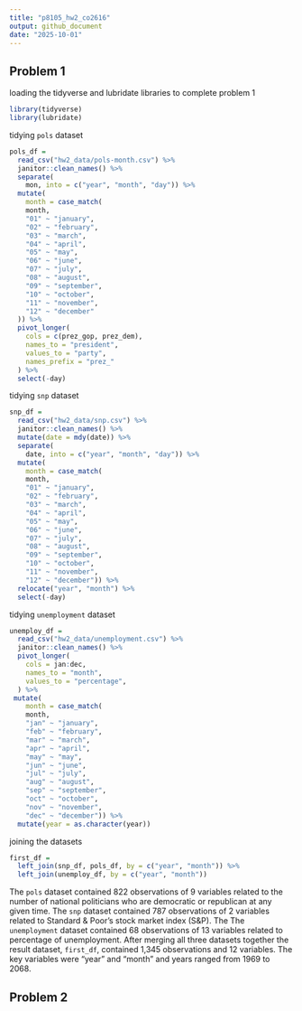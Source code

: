 ```yaml
---
title: "p8105_hw2_co2616"
output: github_document
date: "2025-10-01"
---
```


## Problem 1

loading the tidyverse and lubridate libraries to complete problem 1

```r
library(tidyverse)
library(lubridate)
```

tidying `pols` dataset

```r
pols_df = 
  read_csv("hw2_data/pols-month.csv") %>% 
  janitor::clean_names() %>% 
  separate(
    mon, into = c("year", "month", "day")) %>% 
  mutate(
    month = case_match(
    month,
    "01" ~ "january",
    "02" ~ "february",
    "03" ~ "march",
    "04" ~ "april",
    "05" ~ "may",
    "06" ~ "june",
    "07" ~ "july",
    "08" ~ "august",
    "09" ~ "september",
    "10" ~ "october",
    "11" ~ "november",
    "12" ~ "december"
  )) %>% 
  pivot_longer(
    cols = c(prez_gop, prez_dem),
    names_to = "president",
    values_to = "party",
    names_prefix = "prez_"
  ) %>% 
  select(-day)
```

tidying `snp` dataset

```r
snp_df = 
  read_csv("hw2_data/snp.csv") %>% 
  janitor::clean_names() %>% 
  mutate(date = mdy(date)) %>% 
  separate(
    date, into = c("year", "month", "day")) %>%
  mutate(
    month = case_match(
    month,
    "01" ~ "january",
    "02" ~ "february",
    "03" ~ "march",
    "04" ~ "april",
    "05" ~ "may",
    "06" ~ "june",
    "07" ~ "july",
    "08" ~ "august",
    "09" ~ "september",
    "10" ~ "october",
    "11" ~ "november",
    "12" ~ "december")) %>% 
  relocate("year", "month") %>% 
  select(-day)
```

tidying `unemployment` dataset

```r
unemploy_df = 
  read_csv("hw2_data/unemployment.csv") %>% 
  janitor::clean_names() %>% 
  pivot_longer(
    cols = jan:dec,
    names_to = "month",
    values_to = "percentage",
  ) %>% 
 mutate(
    month = case_match(
    month,
    "jan" ~ "january",
    "feb" ~ "february",
    "mar" ~ "march",
    "apr" ~ "april",
    "may" ~ "may",
    "jun" ~ "june",
    "jul" ~ "july",
    "aug" ~ "august",
    "sep" ~ "september",
    "oct" ~ "october",
    "nov" ~ "november",
    "dec" ~ "december")) %>% 
  mutate(year = as.character(year))
```

joining the datasets

```r
first_df = 
  left_join(snp_df, pols_df, by = c("year", "month")) %>% 
  left_join(unemploy_df, by = c("year", "month"))
```

The `pols` dataset contained 822 observations of 9 variables related to the number of national politicians who are democratic or republican at any given time. The `snp` dataset contained 787 observations of 2 variables related to Standard & Poor’s stock market index (S&P). The The `unemployment` dataset contained 68 observations of 13 variables related to percentage of unemployment. After merging all three datasets together the result dataset, `first_df`, contained 1,345 observations and 12 variables. The key variables were "year" and "month" and years ranged from 1969 to 2068.


## Problem 2

